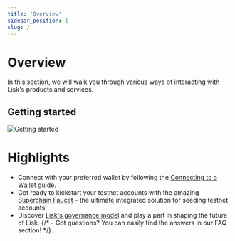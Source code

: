 ```yaml
---
title: 'Overview'
sidebar_position: 1
slug: /
---
```


# Overview

In this section, we will walk you through various ways of interacting with Lisk's products and services.
<span className="overview-span">
    <h2>Getting started</h2>
    <img src="/img/bannerwhite.svg" alt="Getting started" className="overview-img" /> 
</span>



# Highlights

- Connect with your preferred wallet by following the [Connecting to a Wallet](/docs/connecting-to-a-wallet) guide.
- Get ready to kickstart your testnet accounts with the amazing [Superchain Faucet](https://app.optimism.io/faucet?utm_source=docs) – the ultimate integrated solution for seeding testnet accounts!
- Discover [Lisk's governance model](/user/governance/overview) and play a part in shaping the future of Lisk.
{/* - Got questions? You can easily find the answers in our FAQ section! */}